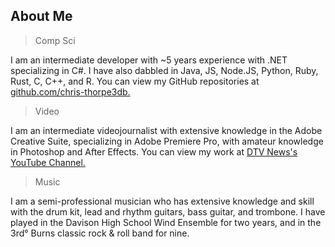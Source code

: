 ## About Me

> Comp Sci

I am an intermediate developer with ~5 years experience with .NET specializing in C#. I have also dabbled in Java, JS, Node.JS, Python, Ruby, Rust, C, C++, and R. You can view my GitHub repositories at [github.com/chris-thorpe3db.](https://github.com/chris-thorpe3db/)

> Video

I am an intermediate videojournalist with extensive knowledge in the Adobe Creative Suite, specializing in Adobe Premiere Pro, with amateur knowledge in Photoshop and After Effects. You can view my work at [DTV News's YouTube Channel.](https://www.youtube.com/c/DavisonDTV)

> Music

I am a semi-professional musician who has extensive knowledge and skill with the drum kit, lead and rhythm guitars, bass guitar, and trombone. I have played in the Davison High School Wind Ensemble for two years, and in the 3rd° Burns classic rock & roll band for nine.